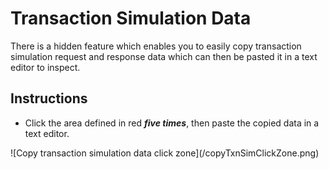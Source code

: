 # Transaction Simulation Data

There is a hidden feature which enables you to easily copy transaction simulation request and response data which can then be pasted it in a text editor to inspect.

## Instructions

* Click the area defined in red ***five times***, then paste the copied data in a text editor.

<div style={{ display: 'flex', justifyContent: 'center' }}>
  <div style={{ width: 450 }}>
    ![Copy transaction simulation data click zone](/copyTxnSimClickZone.png)
  </div>
</div>
